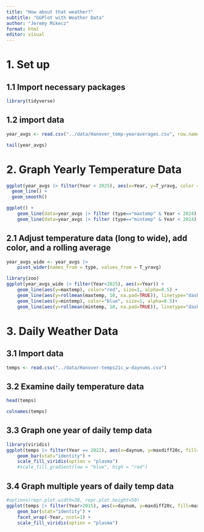 ---
title: "How about that weather?"
subtitle: "GGPlot with Weather Data"
author: "Jeremy Mikecz"
format: html
editor: visual
---

# 1. Set up

## 1.1 Import necessary packages

```{r}
library(tidyverse)
```

## 1.2 import data

```{r}
year_avgs <- read.csv("../data/Hanover_temp-yearaverages.csv", row.names=1)

tail(year_avgs)
```

# 2. Graph Yearly Temperature Data

```{r}
ggplot(year_avgs |> filter(Year < 2025), aes(x=Year, y=T_yravg, color = type)) +
  geom_line() +
  geom_smooth()
```

```{r}
ggplot() +
    geom_line(data=year_avgs |> filter (type=="maxtemp" & Year < 2024), aes(x=Year, y=T_yravg), color="red") +
    geom_line(data=year_avgs |> filter (type=="mintemp" & Year < 2024), aes(x=Year, y=T_yravg))
```

## 2.1 Adjust temperature data (long to wide), add color, and a rolling average

```{r}
year_avgs_wide <- year_avgs |>
    pivot_wider(names_from = type, values_from = T_yravg)
```

```{r}
library(zoo)
ggplot(year_avgs_wide |> filter(Year<2025), aes(x=Year)) +
    geom_line(aes(y=maxtemp), color="red", size=1, alpha=0.5) + 
    geom_line(aes(y=rollmean(maxtemp, 10, na.pad=TRUE)), linetype="dashed") +
    geom_line(aes(y=mintemp), color="blue", size=1, alpha=0.5)+
    geom_line(aes(y=rollmean(mintemp, 10, na.pad=TRUE)), linetype="dashed")
```

# 3. Daily Weather Data

## 3.1 Import data

```{r}
temps <- read.csv("../data/Hanover-temps21c_w-daynums.csv")
```

## 3.2 Examine daily temperature data

```{r}
head(temps)
```

```{r}
colnames(temps)
```

## 3.3 Graph one year of daily temp data

```{r}
library(viridis)
ggplot(temps |> filter(Year == 2022), aes(x=daynum, y=maxdiff20c, fill=maxdiff20c)) +
    geom_bar(stat="identity") +
    scale_fill_viridis(option = "plasma")
    #scale_fill_gradient(low = "blue", high = "red")

```

## 3.4 Graph multiple years of daily temp data

```{r fig.width=14, fig.height = 60}
#options(repr.plot.width=30, repr.plot.height=50)
ggplot(temps |> filter(Year>2015), aes(x=daynum, y=maxdiff20c, fill=maxdiff20c)) +
    geom_bar(stat="identity") +
    facet_wrap(~Year, ncol=1) +
    scale_fill_viridis(option = "plasma")
```
